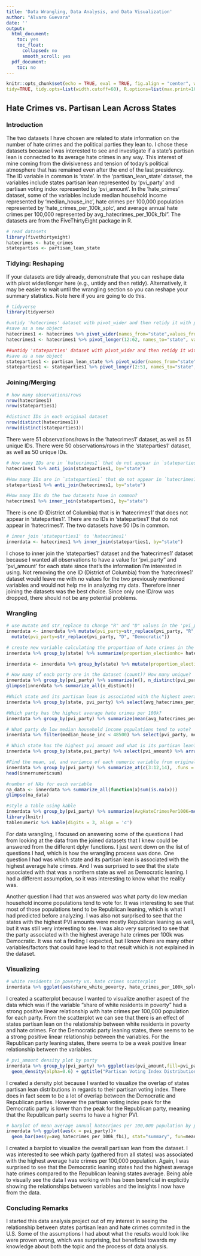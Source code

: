 ```yaml
---
title: 'Data Wrangling, Data Analysis, and Data Visualization'
author: "Alvaro Guevara"
date: ''
output:
  html_document:
    toc: yes
    toc_float:
      collapsed: no
      smooth_scroll: yes
  pdf_document:
    toc: no
---
```


```r
knitr::opts_chunk$set(echo = TRUE, eval = TRUE, fig.align = "center", warning = F, message = F,
tidy=TRUE, tidy.opts=list(width.cutoff=60), R.options=list(max.print=100))
```

## Hate Crimes vs. Partisan Lean Across States


### Introduction 

The two datasets I have chosen are related to state information on the number of hate crimes and the political parties they lean to. I chose these datasets because I was interested to see and investigate if a state's partisan lean is connected to its average hate crimes in any way. This interest of mine coming from the divisiveness and tension of today's political atmosphere that has remained even after the end of the last presidency. The ID variable in common is 'state'. In the 'partisan_lean_state' dataset, the variables include states partisan lean represented by 'pvi_party' and partisan voting index represented by 'pvi_amount'. In the 'hate_crimes' dataset, some of the variables include median household income represented by 'median_house_inc', hate crimes per 100,000 population represented by 'hate_crimes_per_100k_splc', and average annual hate crimes per 100,000 represented by avg_hatecrimes_per_100k_fbi". The datasets are from the FiveThirtyEight package in R.

```R
# read datasets
library(fivethirtyeight)
hatecrimes <- hate_crimes
stateparties <- partisan_lean_state
```

### Tidying: Reshaping

If your datasets are tidy already, demonstrate that you can reshape data with pivot wider/longer here (e.g., untidy and then retidy). Alternatively, it may be easier to wait until the wrangling section so you can reshape your summary statistics. Note here if you are going to do this.

```R
# tidyverse
library(tidyverse)

#untidy 'hatecrimes' dataset with pivot_wider and then retidy it with pivot_longer
#save as a new object
hatecrimes1 <- hatecrimes %>% pivot_wider(names_from="state",values_from="share_vote_trump")
hatecrimes1 <- hatecrimes1 %>% pivot_longer(12:62, names_to="state", values_to="share_vote_trump", values_drop_na=T) %>% relocate(state, .before = state_abbrev) %>% relocate(share_vote_trump, .before = hate_crimes_per_100k_splc) 

##untidy 'stateparties' dataset with pivot_wider and then retidy it with pivot_longer
#save as a new object
stateparties1 <- partisan_lean_state %>% pivot_wider(names_from="state",values_from="pvi_party")
stateparties1 <- stateparties1 %>% pivot_longer(2:51, names_to="state", values_to="pvi_party", values_drop_na=T) %>% arrange(state) %>% relocate(state, pvi_party, .before = pvi_amount)
```

    
### Joining/Merging

```R
# how many observations/rows
nrow(hatecrimes1)
nrow(stateparties1)

#distinct IDs in each original dataset
nrow(distinct(hatecrimes1))
nrow(distinct(stateparties1))
```

There were 51 observations/rows in the 'hatecrimes1' dataset, as well as 51 unique IDs. There were 50 observations/rows in the 'stateparties1' dataset, as well as 50 unique IDs.

```R
# How many IDs are in `hatecrimes1` that do not appear in `stateparties1`?
hatecrimes1 %>% anti_join(stateparties1, by="state")

#How many IDs are in `stateparties1` that do not appear in `hatecrimes1`?
stateparties1 %>% anti_join(hatecrimes1, by="state")

#How many IDs do the two datasets have in common?
hatecrimes1 %>% inner_join(stateparties1, by="state")
```

There is one ID (District of Columbia) that is in 'hatecrimes1' that does not appear in 'stateparties1'. There are no IDs in 'stateparties1' that do not appear in 'hatecrimes1'. The two datasets have 50 IDs in common.

```R
# inner join 'stateparties1' to 'hatecrimes1'
innerdata <- hatecrimes1 %>% inner_join(stateparties1, by="state")
```

I chose to inner join the 'stateparties1' dataset and the 'hatecrimes1' dataset because I wanted all observations to have a value for 'pvi_party" and 'pvi_amount' for each state since that's the information I'm interested in using. Not removing the one ID (District of Columbia) from the 'hatecrimes1' dataset would leave me with no values for the two previously mentioned variables and would not help me in analyzing my data. Therefore inner joining the datasets was the best choice. Since only one ID/row was dropped, there should not be any potential problems. 

###  Wrangling

```R
# use mutate and str_replace to change "R" and "D" values in the 'pvi_party' column to the full names of the parties
innerdata <- innerdata %>% mutate(pvi_party=str_replace(pvi_party, "R", "Republican")) %>%
  mutate(pvi_party=str_replace(pvi_party, "D", "Democratic"))

# create new variable calculating the proportion of hate crimes in the week after the Nov 2016 election compared to the yearly average of hate crimes per state
innerdata %>% group_by(state) %>% summarize(proportion_electionhc= hate_crimes_per_100k_splc/avg_hatecrimes_per_100k_fbi)

innerdata <- innerdata %>% group_by(state) %>% mutate(proportion_electionhc= hate_crimes_per_100k_splc/avg_hatecrimes_per_100k_fbi)

# How many of each party are in the dataset (count)? How many unique?
innerdata %>% group_by(pvi_party) %>% summarize(n(), n_distinct(pvi_party))
glimpse(innerdata %>% summarize_all(n_distinct))

#Which state and its partisan lean is associated with the highest average hate crimes per 100k?
innerdata %>% group_by(state, pvi_party) %>% select(avg_hatecrimes_per_100k_fbi) %>% arrange(desc(avg_hatecrimes_per_100k_fbi))

#Which party has the highest average hate crimes per 100k?
innerdata %>% group_by(pvi_party) %>% summarize(mean(avg_hatecrimes_per_100k_fbi, na.rm = T))

# What party do low median household income populations tend to vote?
innerdata %>% filter(median_house_inc < 48500) %>% select(pvi_party, median_house_inc, state)

# Which state has the highest pvi amount and what is its partisan lean?
innerdata %>% group_by(state,pvi_party) %>% select(pvi_amount) %>% arrange(desc(pvi_amount))

#Find the mean, sd, and variance of each numeric variable from original inner join, grouping by party
innerdata %>% group_by(pvi_party) %>% summarize_at(c(3:12,14), .funs = list(mean=mean,sd=sd, var=var), na.rm=T) -> innernumericsum
head(innernumericsum)

#number of NAs for each variable
na_data <- innerdata %>% summarize_all(function(x)sum(is.na(x)))
glimpse(na_data)

#style a table using kable
innerdata %>% group_by(pvi_party) %>% summarize(AvgHateCrimesPer100K=mean(avg_hatecrimes_per_100k_fbi, na.rm = T), AvgVoteTrump=mean(share_vote_trump, na.rm=T), AvgHSDegree=mean(share_pop_hs)) -> tablenumeric
library(knitr)
tablenumeric %>% kable(digits = 3, align = 'c')
```

For data wrangling, I focused on answering some of the questions I had from looking at the data from the joined datasets that I knew could be answered from the different dplyr functions. I just went down on the list of questions I had, which is how the wrangling process was done. One question I had was which state and its partisan lean is associated with the highest average hate crimes. And I was surprised to see that the state associated with that was a northern state as well as Democratic leaning. I had a different assumption, so it was interesting to know what the reality was. 

Another question I had that was answered was what party do low median household income populations tend to vote for. It was interesting to see that most of those populations tend to be Republican leaning, which is what I had predicted before analyzing. I was also not surprised to see that the states with the highest PVI amounts were mostly Republican leaning as well, but it was still very interesting to see. I was also very surprised to see that the party associated with the highest average hate crimes per 100k was Democratic. It was not a finding I expected, but I know there are many other variables/factors that could have lead to that result which is not explained in the dataset.


### Visualizing

```R
# white residents in poverty vs. hate crimes scatterplot
innerdata %>% ggplot(aes(share_white_poverty, hate_crimes_per_100k_splc, color=pvi_party)) + ggtitle("White Residents in Poverty vs. Hate Crimes Per 100,000 Population by Party") + geom_point() + geom_smooth(method = "lm") + xlab("Share of White Residents in Poverty") + ylab("Hate Crimes Per 100K") + scale_color_brewer(palette="Accent")
```

I created a scatterplot because I wanted to visualize another aspect of the data which was if the variable "share of white residents in poverty" had a strong positive linear relationship with hate crimes per 100,000 population for each party. From the scatterplot we can see that there is an effect of states partisan lean on the relationship between white residents in poverty and hate crimes. For the Democratic party leaning states, there seems to be a strong positive linear relationship between the variables. For the Republican party leaning states, there seems to be a weak positive linear relationship between the variables. 

```R
# pvi_amount density plot by party
innerdata %>% group_by(pvi_party) %>% ggplot(aes(pvi_amount,fill=pvi_party))+
  geom_density(alpha=0.6) + ggtitle("Partisan Voting Index Distribution by Party") + xlab("Partisan Voting Index") + scale_fill_brewer(palette="Dark2") + geom_vline(aes(xintercept = mean(pvi_amount), linetype="solid"))
```

I created a density plot because I wanted to visualize the overlap of states partisan lean distributions in regards to their partisan voting index. There does in fact seem to be a lot of overlap between the Democratic and Republican parties. However the partisan voting index peak for the Democratic party is lower than the peak for the Republican party, meaning that the Republican party seems to have a higher PVI.

```R
# barplot of mean average annual hatecrimes per 100,000 population by partisan lean
innerdata %>% ggplot(aes(x = pvi_party))+
  geom_bar(aes(y=avg_hatecrimes_per_100k_fbi), stat="summary", fun=mean) + ggtitle("Average Annual Hatecrimes per 100K by Partisan Lean") + xlab("Party") + ylab("Average Hate Crimes Per 100k") + theme_classic() + geom_errorbar(aes(y=avg_hatecrimes_per_100k_fbi),stat="summary", fun.data=mean_se, width=.5)
```

I created a barplot to visualize the overall partisan lean from the dataset. I was interested to see which party (gathered from all states) was associated with the highest average hate crimes per 100,000 population. Again, I was surprised to see that the Democratic leaning states had the highest average hate crimes compared to the Republican leaning states average. Being able to visually see the data I was working with has been beneficial in explicitly showing the relationships between variables and the insights I now have from the data.

### Concluding Remarks

I started this data analysis project out of my interest in seeing the relationship between states partisan lean and hate crimes commited in the U.S. Some of the assumptions I had about what the results would look like were proven wrong, which was surprising, but beneficial towards my knowledge about both the topic and the process of data analysis.




